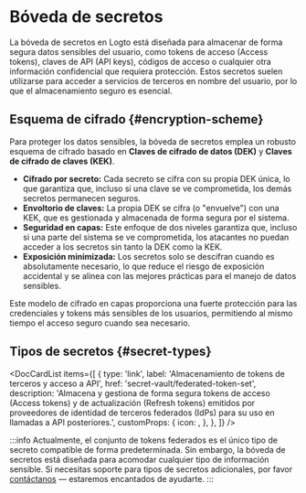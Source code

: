 
# Bóveda de secretos

La bóveda de secretos en Logto está diseñada para almacenar de forma segura datos sensibles del usuario, como tokens de acceso (Access tokens), claves de API (API keys), códigos de acceso o cualquier otra información confidencial que requiera protección. Estos secretos suelen utilizarse para acceder a servicios de terceros en nombre del usuario, por lo que el almacenamiento seguro es esencial.

## Esquema de cifrado \{#encryption-scheme}

Para proteger los datos sensibles, la bóveda de secretos emplea un robusto esquema de cifrado basado en **Claves de cifrado de datos (DEK)** y **Claves de cifrado de claves (KEK)**.

- **Cifrado por secreto:** Cada secreto se cifra con su propia DEK única, lo que garantiza que, incluso si una clave se ve comprometida, los demás secretos permanecen seguros.
- **Envoltorio de claves:** La propia DEK se cifra (o "envuelve") con una KEK, que es gestionada y almacenada de forma segura por el sistema.
- **Seguridad en capas:** Este enfoque de dos niveles garantiza que, incluso si una parte del sistema se ve comprometida, los atacantes no puedan acceder a los secretos sin tanto la DEK como la KEK.
- **Exposición minimizada:** Los secretos solo se descifran cuando es absolutamente necesario, lo que reduce el riesgo de exposición accidental y se alinea con las mejores prácticas para el manejo de datos sensibles.

Este modelo de cifrado en capas proporciona una fuerte protección para las credenciales y tokens más sensibles de los usuarios, permitiendo al mismo tiempo el acceso seguro cuando sea necesario.

## Tipos de secretos \{#secret-types}

<DocCardList
  items={[
    {
      type: 'link',
      label: 'Almacenamiento de tokens de terceros y acceso a API',
      href: 'secret-vault/federated-token-set',
      description:
        'Almacena y gestiona de forma segura tokens de acceso (Access tokens) y de actualización (Refresh tokens) emitidos por proveedores de identidad de terceros federados (IdPs) para su uso en llamadas a API posteriores.',
      customProps: {
        icon: <Connectors />,
      },
    },
  ]}
/>

:::info
Actualmente, el conjunto de tokens federados es el único tipo de secreto compatible de forma predeterminada. Sin embargo, la bóveda de secretos está diseñada para acomodar cualquier tipo de información sensible. Si necesitas soporte para tipos de secretos adicionales, por favor [contáctanos](https://logto.io/contact) — estaremos encantados de ayudarte.
:::
